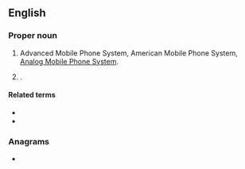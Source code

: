 {{also|amps}}
==English==
{{wikipedia}}

===Proper noun===
{{en-proper noun}}

# {{lb|en|electronics}} Advanced Mobile Phone System, American Mobile Phone System, [[w:Analog Mobile Phone System|Analog Mobile Phone System]].
# {{w|All Media and Products Survey}}.

====Related terms====
* {{l|en|mobile phone}}
* {{l|en|TACS}}

===Anagrams===
* {{anagrams|en|a=amps|APMs|MPAs|SPAM|Spam|maps|pams|sAMP|samp|spam}}